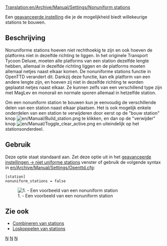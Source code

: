[[Translation:en/Archive/Manual/Settings/Nonuniform stations]]

Een [[nl/Archive/Manual/Settings/Geavanceerde instellingen|geavanceerde instelling]] die je de mogelijkheid biedt willekeurige stations te bouwen.

== Beschrijving ==
Nonuniforme stations hoeven niet rechthoekig te zijn en ook hoeven de platforms niet in dezelfde richting te liggen.
In het originele Transport Tycoon Deluxe, moeten alle platforms van een station dezelfde lengte hebben, allemaal in dezelfde richting liggen en de platforms moeten allemaal netjes naast elkaar komen.
De nonuniforme stations functie in OpenTTD verandert dit. Dankzij deze functie, kan elk platform van een andere lengte zijn, en hoeven zij niet in dezelfde richting te worden geplaatst netjes naast elkaar. Ze kunnen zelfs van een verschillend type zijn met MagLev en monorail en normale sporen allemaal in hetzelfde station.

Om een nonuniform station te bouwen kun je eenvoudig de verschillende delen van een station naast elkaar plaatsen. Het is ook mogelijk enkele onderdelen van een station te verwijderen door eerst op de "bouw station" knop [[File:en/Manual/Build station.png]] te klikken, en dan op de "verwijder" knop [[File:en/Manual/Toggle clear active.png]] en uiteindelijk op het stationsonderdeel.

== Gebruik ==
Deze optie staat standaard aan. Zet deze optie uit in het [[nl/Archive/Manual/Settings/Geavanceerde instellingen/Stations#niet-uniforme-stations|geavanceerde instellingen -> niet uniforme stations]] venster of gebruik de volgende syntax in [[en/Archive/Manual/Settings/Openttd.cfg]]:
<pre>[station]
nonuniform_stations = false</pre>
[[File:en/Archive/Manual/Settings/Nonuniform.png|center|frame|1. - Een voorbeeld van een nonuniform station]]

== Zie ook ==

* [[nl/Manual/Stations#combineren-van-stations|Combineren van stations]]
* [[nl/Manual/Stations|Loskoppelen van stations]]

[[Category:nl/Manual/Instellingen en voorkeuren|N]]
[[Category:nl/Manual/Constructie|N]]
[[Category:nl/Manual/Spoorwegen|N]]